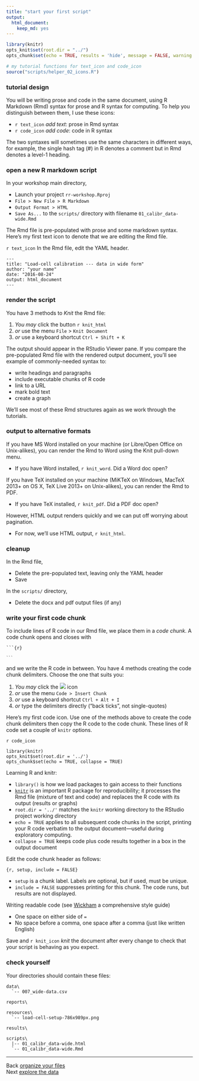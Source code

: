 ```yaml
---
title: "start your first script"
output:
  html_document:
    keep_md: yes
---
```


```r
library(knitr)
opts_knit$set(root.dir = "../")
opts_chunk$set(echo = TRUE, results = 'hide', message = FALSE, warning = FALSE)
```

```r
# my tutorial functions for text_icon and code_icon
source("scripts/helper_02_icons.R")
```

### tutorial design

You will be writing prose and code in the same document, using R Markdown (Rmd) syntax for prose and R syntax for computing. To help you distinguish between them, I use these icons: 

- `r text_icon` *add text*: prose in Rmd syntax  
- `r code_icon` *add code*: code in R syntax

The two syntaxes will sometimes use the same characters in different ways, for example, the single hash tag (#) in R denotes a comment but in Rmd denotes a level-1 heading. 

### open a new R markdown script 

In your workshop main directory, 

- Launch your project `rr-workshop.Rproj` 
- `File > New File > R Markdown` 
- `Output Format > HTML` 
- `Save As...` to the `scripts/` directory with filename `01_calibr_data-wide.Rmd`  

The Rmd file is pre-populated with prose and some markdown syntax. Here's my first text icon to denote that we are editing the Rmd file. 

`r text_icon` In the Rmd file, edit the YAML header. 

    ---
    title: "Load-cell calibration --- data in wide form"
    author: "your name"
    date: "2016-08-24"
    output: html_document
    ---

### render the script 

You have 3 methods to *Knit* the Rmd file: 

1. *You may* click the button `r knit_html` 
2. *or* use the menu `File` > `Knit Document` 
3. *or* use a keyboard shortcut `Ctrl + Shift + K` 

The output should appear in the RStudio Viewer pane. If you compare the pre-populated Rmd file with the rendered output document, you'll see example of commonly-needed syntax to:  

- write headings and paragraphs 
- include executable chunks of R code 
- link to a URL 
- mark bold text  
- create a graph 

We'll see most of these Rmd structures again as we work through the tutorials. 


### output to alternative formats 

If you have MS Word installed on your machine (or Libre/Open Office on Unix-alikes), you can render the Rmd to Word using the Knit pull-down menu. 

- If you have Word installed, `r knit_word`. Did a Word doc open? 

If you have TeX installed on your machine (MiKTeX on Windows, MacTeX 2013+ on OS X, TeX Live 2013+ on Unix-alikes), you can render the Rmd to PDF.

- If you have TeX installed, `r knit_pdf`. Did a PDF doc open? 

However, HTML output renders quickly and we can put off worrying about pagination. 

- For now, we'll use HTML output, `r knit_html`. 


### cleanup  

In the Rmd file, 

- Delete the pre-populated text, leaving only the YAML header
- Save

In the `scripts/` directory, 

- Delete the docx and pdf output files (if any) 

### write your first code chunk

To include lines of R code in our Rmd file, we place them in a *code chunk*. A code chunk opens and closes with 

<pre><code>```{r}

<code>```</code>
</code></pre>

and we write the R code in between. You have 4 methods creating the code chunk delimiters. Choose the one that suits you:

1. *You may* click the ![](../resources/images/insert-code.png) icon 
2. *or* use the menu `Code > Insert Chunk` 
3. *or* use a keyboard shortcut `Ctrl + Alt + I` 
4. *or* type the delimiters directly ("back ticks", not single-quotes)

Here’s my first code icon. Use one of the methods above to create the code chunk delimiters then copy the R code to the code chunk. These lines of R code set a couple of `knitr` options. 

`r code_icon` 

    library(knitr)
    opts_knit$set(root.dir = '../')
    opts_chunk$set(echo = TRUE, collapse = TRUE)

Learning R and knitr:

- `library()` is how we load packages to gain access to their functions
- [`knitr`](http://yihui.name/knitr/) is an important R package for reproducibility; it processes the Rmd file (mixture of text and code) and replaces the R code with its output (results or graphs)
- `root.dir = '../'` matches the `knitr` working directory to the RStudio project working directory  
- `echo = TRUE` applies to all subsequent code chunks in the script, printing your R code verbatim to the output document---useful during exploratory computing.
- `collapse = TRUE` keeps code plus code results together in a box in the output document

Edit the code chunk header as follows:

    {r, setup, include = FALSE}

- `setup` is a chunk label. Labels are optional, but if used, must be unique.
- `include = FALSE` suppresses printing for this chunk. The code runs, but results  are not displayed. 

Writing readable code (see [Wickham](http://adv-r.had.co.nz/Style.html) a comprehensive style guide)

- One space on either side of  `=`
- No space before a comma, one space after a comma (just like written English) 

Save and `r knit_icon` *knit* the document after every change to check that your script is behaving as you expect. 

### check yourself

Your directories should contain these files:

    data\
      `-- 007_wide-data.csv

    reports\
    
    resources\
      `-- load-cell-setup-786x989px.png 
      
    results\
      
    scripts\
      |-- 01_calibr_data-wide.html
      `-- 01_calibr_data-wide.Rmd 



---
Back [organize your files](104_organize-files.html)<br>
Next [explore the data](109_explore-data.html)




